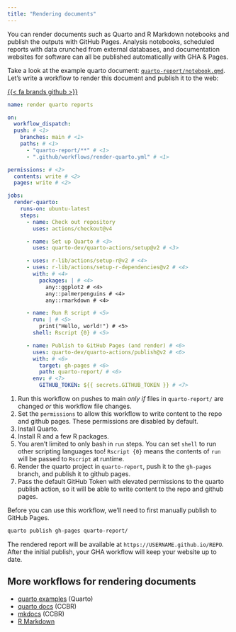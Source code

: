 ```yaml
---
title: "Rendering documents"
---
```


You can render documents such as Quarto and R Markdown notebooks and publish the
outputs with GitHub Pages.
Analysis notebooks, scheduled reports with data crunched from external
databases, and documentation websites for software can all be published
automatically with GHA & Pages.

Take a look at the example quarto document: [`quarto-report/notebook.qmd`](https://github.com/kelly-sovacool/gh-actions-sandbox/blob/main/quarto-report/notebook.qmd).
Let's write a workflow to render this document and publish it to the web:

[{{< fa brands github >}}](https://github.com/kelly-sovacool/gh-actions-sandbox/tree/main/.github/workflows/render-quarto.yml)

```yaml
name: render quarto reports

on:
  workflow_dispatch:
  push: # <1>
    branches: main # <1>
    paths: # <1>
      - "quarto-report/**" # <1>
      - ".github/workflows/render-quarto.yml" # <1>

permissions: # <2>
  contents: write # <2>
  pages: write # <2>

jobs:
  render-quarto:
    runs-on: ubuntu-latest
    steps:
      - name: Check out repository
        uses: actions/checkout@v4

      - name: Set up Quarto # <3>
        uses: quarto-dev/quarto-actions/setup@v2 # <3>

      - uses: r-lib/actions/setup-r@v2 # <4>
      - uses: r-lib/actions/setup-r-dependencies@v2 # <4>
        with: # <4>
          packages: | # <4>
            any::ggplot2 # <4>
            any::palmerpenguins # <4>
            any::rmarkdown # <4>

      - name: Run R script # <5>
        run: | # <5>
          print("Hello, world!") # <5>
        shell: Rscript {0} # <5>

      - name: Publish to GitHub Pages (and render) # <6>
        uses: quarto-dev/quarto-actions/publish@v2 # <6>
        with: # <6>
          target: gh-pages # <6>
          path: quarto-report/ # <6>
        env: # <7>
          GITHUB_TOKEN: ${{ secrets.GITHUB_TOKEN }} # <7>
```
1. Run this workflow on pushes to main _only if_ files in `quarto-report/` are changed _or_ this workflow file changes.
2. Set the `permissions` to allow this workflow to write content to the repo and github pages. These permissions are disabled by default.
3. Install Quarto.
4. Install R and a few R packages.
5. You aren't limited to only bash in `run` steps. You can set `shell` to run other scripting languages too! `Rscript {0}` means the contents of `run` will be passed to `Rscript` at runtime.
6. Render the quarto project in `quarto-report`, push it to the `gh-pages` branch, and publish it to github pages.
7. Pass the default GitHub Token with elevated permissions to the quarto publish action, so it will be able to write content to the repo and github pages.

Before you can use this workflow, we'll need to first manually publish to GitHub Pages.

```sh
quarto publish gh-pages quarto-report/
```

The rendered report will be available at `https://USERNAME.github.io/REPO`.
After the initial publish, your GHA workflow will keep your website up to date.

## More workflows for rendering documents

- [quarto examples](https://github.com/quarto-dev/quarto-actions/tree/main/examples) (Quarto)
- [quarto docs](https://github.com/CCBR/actions/blob/main/examples/docs-quarto.yml) (CCBR)
- [mkdocs](https://github.com/CCBR/actions/blob/main/examples/docs-mkdocs.yml) (CCBR)
- [R Markdown](https://github.com/r-lib/actions/blob/v2-branch/examples/render-rmarkdown.yaml)
